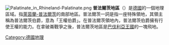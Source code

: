 {{noteTA
|G1=DE
}}

[[File:Palatinate_in_Rhineland-Palatinate.png|thumb]]
'''普法爾茨地區'''（{{lang-de|Pfalz}}）是[[德國|德國]]的一個地理區域。指[[萊茵蘭-普法爾茨|萊茵蘭-普法爾茨]]的南部地區。普法爾茨一詞是指一座特殊領地，其領主稱為普法爾茨伯爵，意為「王權伯爵」。在普法爾茨領地內，普法爾茨伯爵擁有行使王權的能力。在拿破崙戰爭之後，普法爾茨地區是[[巴伐利亞王國|巴伐利亞王國]]的一塊飛地。

{{Authority control}}
[[Category:德國地理|Category:德國地理]]